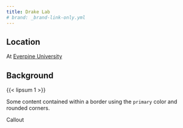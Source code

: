 ```yaml
---
title: Drake Lab
# brand: _brand-link-only.yml
---
```


## Location

At [Everpine University](#)

## Background

{{< lipsum 1 >}}


::: {.border .border-primary .rounded .p-2}
Some content contained within a border using the `primary` color and rounded corners.
:::

::: callout-tip

Callout 

:::